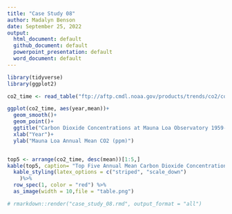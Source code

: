 ```yaml
---
title: "Case Study 08"
author: Madalyn Benson
date: September 25, 2022
output: 
  html_document: default
  github_document: default
  powerpoint_presentation: default
  word_document: default
---
```


```r
library(tidyverse)
library(ggplot2)

co2_time <- read_table("ftp://aftp.cmdl.noaa.gov/products/trends/co2/co2_annmean_mlo.txt", skip=57, col_names=c("year","mean","unc"), comment="#")

ggplot(co2_time, aes(year,mean))+
  geom_smooth()+
  geom_point()+
  ggtitle("Carbon Dioxide Concentrations at Mauna Loa Observatory 1959-2021")+
  xlab("Year")+
  ylab("Mauna Loa Annual Mean CO2 (ppm)")


top5 <- arrange(co2_time, desc(mean))[1:5,]
kable(top5, caption= "Top Five Annual Mean Carbon Dioxide Concentrations at Mauna Loa",   col.names=c("Year","Mean", "unc"))%>%
  kable_styling(latex_options = c("striped", "scale_down")
    )%>%
  row_spec(1, color = "red") %>%
  as_image(width = 10,file = "table.png")
```
```r
# rmarkdown::render("case_study_08.rmd", output_format = "all")
```
